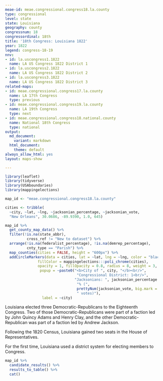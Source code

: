 ```yaml
---
meae-id: meae.congressional.congress18.la.county
type: congressional
level: state
state: Louisiana
geography: county
congressnum: 18
congressordinal: 18th
title: '18th Congress: Louisiana 1822'
year: 1822
legend: congress-18-19
nnv:
- id: la.uscongress1.1822
  name: LA US Congress 1822 District 1
- id: la.uscongress2.1822
  name: LA US Congress 1822 District 2
- id: la.uscongress3.1822
  name: LA US Congress 1822 District 3
related-maps:
- id: meae.congressional.congress17.la.county
  name: LA 17th Congress
  type: previous
- id: meae.congressional.congress19.la.county
  name: LA 19th Congress
  type: next
- id: meae.congressional.congress18.national.county
  name: National 18th Congress
  type: national
output:
  md_document:
    variant: markdown
  html_document:
    theme: default
always_allow_html: yes
layout: maps-show

---
```


```r
library(leaflet)
library(tidyverse)
library(USAboundaries)
library(mappingelections)

map_id <- "meae.congressional.congress18.la.county"

cities <- tribble(
  ~city, ~lat, ~lng, ~jacksonian_percentage, ~jacksonian_vote, 
  "New Orleans", 30.0686, -89.9390, 1.0, 645)
```

<div class="map">

```r
map_id %>%
  get_county_map_data() %>%
  filter(!is.na(state_abbr),
          cross_ref != "New to dataset") %>%
  arrange(!is.na(federalist_percentage), !is.na(demrep_percentage), 
          cnty_type == "Parish") %>% 
  map_counties(cities = FALSE, height = "600px") %>% 
  addCircleMarkers(data = cities, lat = ~lat, lng = ~lng, color = "black",
               fillColor = mappingelections:::poli_chrome(cities),
               opacity = 1, fillOpacity = 0.8, radius = 8, weight = 3,
                popup = ~paste0("<b>City of ", city, "</b><br/>",
                                 "Congressional District: 1<br/>",
                                "Jacksonians: ", jacksonian_percentage * 100,
                                 "% (", 
                                 prettyNum(jacksonian_vote, big.mark = ","),
                                 " votes)"),
                 label = ~city)
```

</div>

Louisiana elected three Democratic-Republicans to the Eighteenth Congress. Two of those Democratic-Republicans were part of a faction led by John Quincy Adams and Henry Clay, and the other Democratic-Republican was part of a faction led by Andrew Jackson.

Following the 1820 Census, Louisiana gained two seats in the House of Representatives.

For the first time, Louisiana used a district system for electing members to Congress.

<div class="results-table">

```r
map_id %>%
  candidate_results() %>%
  results_to_table() %>%
  cat()
```

</div>
